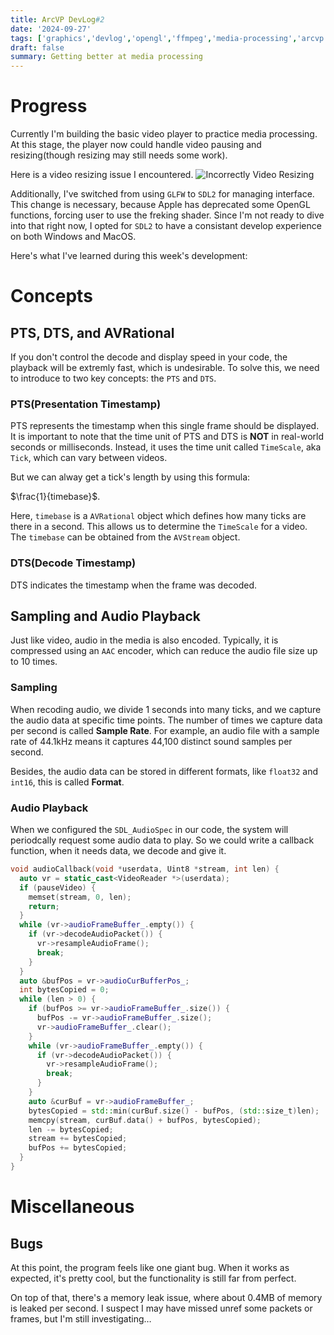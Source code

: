 ```yaml
---
title: ArcVP DevLog#2
date: '2024-09-27'
tags: ['graphics','devlog','opengl','ffmpeg','media-processing','arcvp']
draft: false
summary: Getting better at media processing
---
```


# Progress

Currently I'm building the basic video player to practice media processing.
At this stage, the player now could handle video pausing and resizing(though resizing may still needs some work).

Here is a video resizing issue I encountered.
![Incorrectly Video Resizing](/static/images/devlog/incorrect-resize.png)


Additionally, I've switched from using `GLFW` to `SDL2` for managing interface.
This change is necessary, because Apple has deprecated some OpenGL functions, forcing user
to use the freking shader. Since I'm not ready to dive into that right now,
I opted for `SDL2` to have a consistant develop experience on both Windows and MacOS.

Here's what I've learned during this week's development:

# Concepts

## PTS, DTS, and AVRational

If you don't control the decode and display speed in your code, the playback will be extremly fast,
which is undesirable. To solve this, we need to
introduce to two key concepts: the `PTS` and `DTS`.

### PTS(Presentation Timestamp)

PTS represents the timestamp when this single frame should be displayed.
It is important to note that the time unit of PTS and DTS is **NOT** 
in real-world seconds or milliseconds. Instead, it uses the time unit called
`TimeScale`, aka `Tick`, which can vary between videos.

But we can alway get a tick's length by using this formula:

 $\frac{1}{timebase}$.


Here, `timebase` is a `AVRational` object which defines how many ticks are there in a second.
This allows us to determine the `TimeScale` for a video. The `timebase` can be obtained from the `AVStream` object.

### DTS(Decode Timestamp)
DTS indicates the timestamp when the frame was decoded. 


## Sampling and Audio Playback

Just like video, audio in the media is also encoded. Typically, 
it is compressed using an `AAC` encoder, which can reduce the audio file
size up to 10 times.

### Sampling

When recoding audio, we divide 1 seconds into many ticks, and we capture the audio data
at specific time points. The number of times we capture data per second is called **Sample Rate**.
For example, an audio file with a sample rate of 44.1kHz means it captures 44,100 distinct sound samples per second.

Besides, the audio data can be stored in different formats, like `float32` and `int16`,
this is called **Format**.

### Audio Playback

When we configured the `SDL_AudioSpec` in our code, the system will periodcally request some audio data to play. So we could write a callback function,
when it needs data, we decode and give it.

```cpp
void audioCallback(void *userdata, Uint8 *stream, int len) {
  auto vr = static_cast<VideoReader *>(userdata);
  if (pauseVideo) {
    memset(stream, 0, len);
    return;
  }
  while (vr->audioFrameBuffer_.empty()) {
    if (vr->decodeAudioPacket()) {
      vr->resampleAudioFrame();
      break;
    }
  }
  auto &bufPos = vr->audioCurBufferPos_;
  int bytesCopied = 0;
  while (len > 0) {
    if (bufPos >= vr->audioFrameBuffer_.size()) {
      bufPos -= vr->audioFrameBuffer_.size();
      vr->audioFrameBuffer_.clear();
    }
    while (vr->audioFrameBuffer_.empty()) {
      if (vr->decodeAudioPacket()) {
        vr->resampleAudioFrame();
        break;
      }
    }
    auto &curBuf = vr->audioFrameBuffer_;
    bytesCopied = std::min(curBuf.size() - bufPos, (std::size_t)len);
    memcpy(stream, curBuf.data() + bufPos, bytesCopied);
    len -= bytesCopied;
    stream += bytesCopied;
    bufPos += bytesCopied;
  }
}
```

# Miscellaneous

## Bugs
At this point, the program feels like one giant bug. When it works as expected, it's pretty cool, but the functionality is still far from perfect.


On top of that, there's a memory leak issue, where about 0.4MB of memory is leaked per second. I suspect I may have missed unref some packets or frames, but I'm still investigating…

